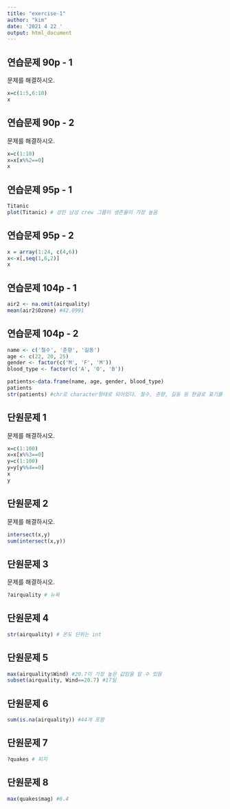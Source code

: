```yaml
---
title: "exercise-1"
author: "kim"
date: '2021 4 22 '
output: html_document
---
```


## 연습문제 90p - 1
문제를 해결하시오.
```r
x=c(1:5,6:10)
x
```
## 연습문제 90p - 2
문제를 해결하시오.
```r
x=c(1:10)
x=x[x%%2==0]
x
```
## 연습문제 95p - 1
```r
Titanic
plot(Titanic) # 성인 남성 crew 그룹이 생존율이 가장 높음
```
## 연습문제 95p - 2
```r
x = array(1:24, c(4,6))
x<-x[,seq(1,6,2)]
x
```
## 연습문제 104p - 1
```r
air2 <- na.omit(airquality)
mean(air2$Ozone) #42.0991
```
## 연습문제 104p - 2
```r
name <- c('철수', '춘향', '길동')
age <- c(22, 20, 25)
gender <- factor(c('M', 'F', 'M'))
blood_type <- factor(c('A', 'O', 'B'))

patients<-data.frame(name, age, gender, blood_type)
patients
str(patients) #chr로 character형태로 되어있다. 철수, 춘향, 길동 등 한글로 표기를 하고있기 때문이다.
```

## 단원문제 1
문제를 해결하시오.
```r
x=c(1:100)
x=x[x%%3==0]
y=c(1:100)
y=y[y%%4==0]
x
y
```
## 단원문제 2
문제를 해결하시오.
```r
intersect(x,y)
sum(intersect(x,y))
```

## 단원문제 3
문제를 해결하시오.
```r
?airquality # 뉴욕
```
## 단원문제 4
```r
str(airquality) # 온도 단위는 int
```
## 단원문제 5
```r
max(airquality$Wind) #20.7이 가장 높은 값임을 알 수 있음
subset(airquality, Wind==20.7) #17일
```
## 단원문제 6
```r
sum(is.na(airquality)) #44개 포함
```
## 단원문제 7
```r
?quakes # 피지 
```
## 단원문제 8
```r
max(quakes$mag) #6.4
```

